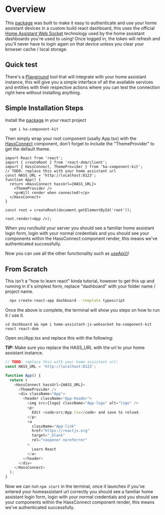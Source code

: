 
<Meta title="INTRODUCTION/Getting Started" />

# Overview
This [package](https://www.npmjs.com/package/ha-component-kit) was built to make it easy to authenticate and use your home assistant devices in a custom build react dashboard, this uses the official [Home Assistant Web Socket](https://github.com/home-assistant/home-assistant-js-websocket) technology used by the home assistant dashboards you're used to using!
Once logged in, the token will refresh and you'll never have to login again on that device unless you clear your browser cache / local storage.

## Quick test
There's a [Playground](/story/introduction-test-connection--playground) tool that will integrate with your home assistant instance, this will give you a simple interface of all the available services and entities with their respective actions where you can test
the connection right here without installing anything.

## Simple Installation Steps
Install the [package](https://www.npmjs.com/package/ha-component-kit) in your react project

```bash
  npm i ha-component-kit
```

Then simply wrap your root component (usally App.tsx) with the [HassConnect](/docs/components-hassconnect--docs) component, don't forget to include the "ThemeProvider" to get the default theme.

```tsx
import React from 'react';
import { createRoot } from 'react-dom/client';
import { HassConnect, ThemeProvider } from 'ha-component-kit';
// TODO: replace this with your home assistant url
const HASS_URL = 'http://localhost:8123';
function App() {
  return <HassConnect hassUrl={HASS_URL}>
    <ThemeProvider />
    <p>Will render when connected!</p>
  </HassConnect>
}

const root = createRoot(document.getElementById('root'));

root.render(<App />);
```

When you run/build your server you should see a familiar home assistant login form, login with your normal credentials and you should see your components within the HassConnect component render, this means
we've authenticated successfully.

Now you can use all the other functionality such as [useApi()](/docs/hooks-useapi--docs)!


## From Scratch
This isn't a "how to learn react" kinda tutorial, however to get this up and running in it's simplest form, replace "dashboard" with your folder name / project name.

```bash
  npx create-react-app dashboard --template typescript
```

Once the above is complete, the terminal will show you steps on how to run it / use it.

```cd dashboard && npm i home-assistant-js-websocket ha-component-kit react react-dom```

Open src/App.tsx and replace this with the following:

**TIP:** Make sure you replace the HASS_URL with the url to your home assistant instance.


```ts
// TODO: replace this with your home assistant url:
const HASS_URL = 'http://localhost:8123';

function App() {
  return (
    <HassConnect hassUrl={HASS_URL}>
      <ThemeProvider />
      <div className="App">
        <header className="App-header">
          <img src={logo} className="App-logo" alt="logo" />
          <p>
            Edit <code>src/App.tsx</code> and save to reload.
          </p>
          <a
            className="App-link"
            href="https://reactjs.org"
            target="_blank"
            rel="noopener noreferrer"
          >
            Learn React
          </a>
        </header>
      </div>
    </HassConnect>
  );
}


```

Now we can run `npm start` in the terminal, once it launches if you've entered your homeassistant url correctly you should see a familiar home assistant login form, login with your normal credentials and you should see your components within the HassConnect component render, this means
we've authenticated successfully.
